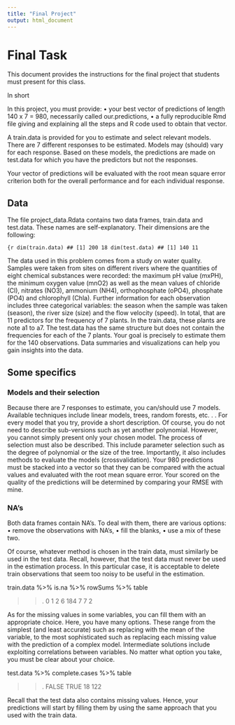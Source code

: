 ```yaml
---
title: "Final Project"
output: html_document
---
```


# Final Task

This document provides the instructions for the final project that students must present for this class.

In short

In this project, you must provide:
• your best vector of predictions of length 140 x 7 = 980, necessarily called our.predictions,
• a fully reproducible Rmd file giving and explaining all the steps and R code used to obtain that vector.

A train.data is provided for you to estimate and select relevant models. There are 7 different responses to be estimated. Models may (should) vary for each response.
Based on these models, the predictions are made on test.data for which you have the predictors but not the responses.

Your vector of predictions will be evaluated with the root mean square error criterion both for the overall performance and for each individual response.

## Data

The file project_data.Rdata contains two data frames, train.data and test.data. These names are self-explanatory. Their dimensions are the following:

```{r
dim(train.data)
## [1] 200 18
dim(test.data)
## [1] 140 11
```

The data used in this problem comes from a study on water quality. Samples were taken from sites on different rivers where the quantities of eight chemical substances were recorded: the maximum pH value (mxPH), the minimum oxygen value (mnO2) as well as the mean values of chloride (Cl), nitrates (NO3), ammonium (NH4), orthophosphate (oPO4), phosphate (PO4) and chlorophyll (Chla). Further information for each observation includes three categorical variables: the season when the sample was taken (season), the river size (size) and the flow velocity (speed). In total, that are 11 predictors for the frequency of 7 plants. In the train.data, these plants are note a1 to a7.
The test.data has the same structure but does not contain the frequencies for each of the 7 plants. Your goal is precisely to estimate them for the 140 observations. Data summaries and visualizations can help you gain insights into the data.

## Some specifics

### Models and their selection

Because there are 7 responses to estimate, you can/should use 7 models. Available techniques include linear models, trees, random forests, etc. . . For every model that you try, provide a short description. Of course, you do not need to describe sub-versions such as yet another polynomial. However, you cannot simply present only your chosen model. The process of selection must also be described. This include parameter selection such as the degree of
polynomial or the size of the tree. Importantly, it also includes methods to evaluate the models (crossvalidation). Your 980 predictions must be stacked into a vector so that they can be compared with the actual values and evaluated with the root mean square error.
Your scored on the quality of the predictions will be determined by comparing your RMSE with mine.

### NA’s

Both data frames contain NA’s. To deal with them, there are various options:
• remove the observations with NA’s,
• fill the blanks,
• use a mix of these two.

Of course, whatever method is chosen in the train data, must similarly be used in the test data. Recall, however, that the test data must never be used in the estimation process.
In this particular case, it is acceptable to delete train observations that seem too noisy to be useful in the estimation.

train.data %>% is.na %>% rowSums %>% table

>> .
>> 0 1 2 6
>> 184 7 7 2

As for the missing values in some variables, you can fill them with an appropriate choice. Here, you have many options. These range from the simplest (and least accurate) such as replacing with the mean of the variable, to the most sophisticated such as replacing each missing value with the prediction of a complex model. Intermediate solutions include exploiting correlations between variables. No matter what option you take, you must be clear about your choice.

test.data %>% complete.cases %>% table

>> .
>> FALSE TRUE
>> 18 122

Recall that the test data also contains missing values. Hence, your predictions will start by filling them by using the same approach that you used with the train data.